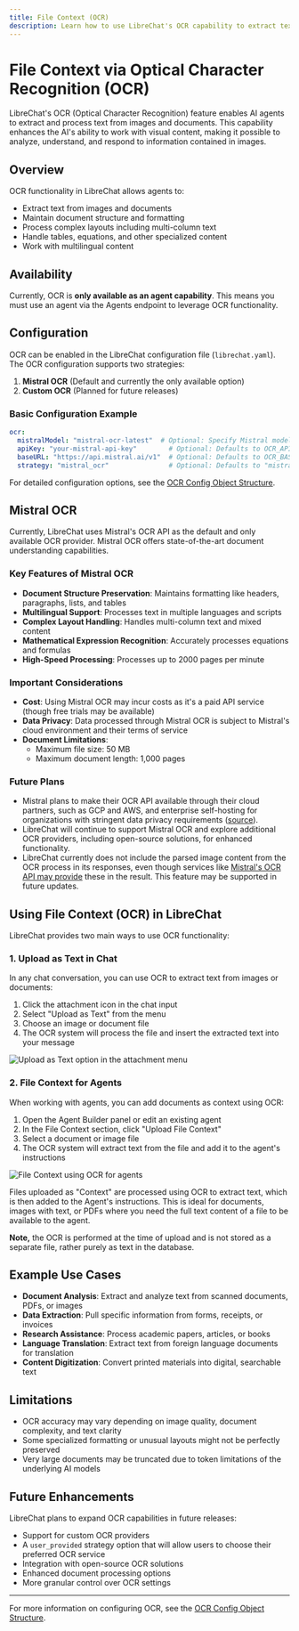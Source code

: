 ```yaml
---
title: File Context (OCR)
description: Learn how to use LibreChat's OCR capability to extract text from images and documents for AI processing.
---
```


# File Context via Optical Character Recognition (OCR)

LibreChat's OCR (Optical Character Recognition) feature enables AI agents to extract and process text from images and documents. This capability enhances the AI's ability to work with visual content, making it possible to analyze, understand, and respond to information contained in images.

## Overview

OCR functionality in LibreChat allows agents to:

- Extract text from images and documents
- Maintain document structure and formatting
- Process complex layouts including multi-column text
- Handle tables, equations, and other specialized content
- Work with multilingual content

## Availability

Currently, OCR is **only available as an agent capability**. This means you must use an agent via the Agents endpoint to leverage OCR functionality.

## Configuration

OCR can be enabled in the LibreChat configuration file (`librechat.yaml`). The OCR configuration supports two strategies:

1. **Mistral OCR** (Default and currently the only available option)
2. **Custom OCR** (Planned for future releases)

### Basic Configuration Example

```yaml
ocr:
  mistralModel: "mistral-ocr-latest"  # Optional: Specify Mistral model
  apiKey: "your-mistral-api-key"        # Optional: Defaults to OCR_API_KEY env variable
  baseURL: "https://api.mistral.ai/v1"  # Optional: Defaults to OCR_BASEURL env variable, or Mistral's API if no variable set
  strategy: "mistral_ocr"               # Optional: Defaults to "mistral_ocr" (only option currently available)
```

For detailed configuration options, see the [OCR Config Object Structure](/docs/configuration/librechat_yaml/object_structure/ocr).

## Mistral OCR

Currently, LibreChat uses Mistral's OCR API as the default and only available OCR provider. Mistral OCR offers state-of-the-art document understanding capabilities.

### Key Features of Mistral OCR

- **Document Structure Preservation**: Maintains formatting like headers, paragraphs, lists, and tables
- **Multilingual Support**: Processes text in multiple languages and scripts
- **Complex Layout Handling**: Handles multi-column text and mixed content
- **Mathematical Expression Recognition**: Accurately processes equations and formulas
- **High-Speed Processing**: Processes up to 2000 pages per minute

### Important Considerations

- **Cost**: Using Mistral OCR may incur costs as it's a paid API service (though free trials may be available)
- **Data Privacy**: Data processed through Mistral OCR is subject to Mistral's cloud environment and their terms of service
- **Document Limitations**: 
  - Maximum file size: 50 MB
  - Maximum document length: 1,000 pages

### Future Plans

- Mistral plans to make their OCR API available through their cloud partners, such as GCP and AWS, and enterprise self-hosting for organizations with stringent data privacy requirements ([source](https://mistral.ai/fr/news/mistral-ocr)).
- LibreChat will continue to support Mistral OCR and explore additional OCR providers, including open-source solutions, for enhanced functionality.
- LibreChat currently does not include the parsed image content from the OCR process in its responses, even though services like [Mistral's OCR API may provide](https://docs.mistral.ai/api/#tag/ocr) these in the result. This feature may be supported in future updates.

## Using File Context (OCR) in LibreChat

LibreChat provides two main ways to use OCR functionality:

### 1. Upload as Text in Chat

In any chat conversation, you can use OCR to extract text from images or documents:

1. Click the attachment icon in the chat input
2. Select "Upload as Text" from the menu
3. Choose an image or document file
4. The OCR system will process the file and insert the extracted text into your message

![Upload as Text option in the attachment menu](/images/ocr/upload_as_text.png)

### 2. File Context for Agents

When working with agents, you can add documents as context using OCR:

1. Open the Agent Builder panel or edit an existing agent
2. In the File Context section, click "Upload File Context"
3. Select a document or image file
4. The OCR system will extract text from the file and add it to the agent's instructions

![File Context using OCR for agents](/images/ocr/file_context_ocr.png)

Files uploaded as "Context" are processed using OCR to extract text, which is then added to the Agent's instructions. This is ideal for documents, images with text, or PDFs where you need the full text content of a file to be available to the agent.

**Note,** the OCR is performed at the time of upload and is not stored as a separate file, rather purely as text in the database.

## Example Use Cases

- **Document Analysis**: Extract and analyze text from scanned documents, PDFs, or images
- **Data Extraction**: Pull specific information from forms, receipts, or invoices
- **Research Assistance**: Process academic papers, articles, or books
- **Language Translation**: Extract text from foreign language documents for translation
- **Content Digitization**: Convert printed materials into digital, searchable text

## Limitations

- OCR accuracy may vary depending on image quality, document complexity, and text clarity
- Some specialized formatting or unusual layouts might not be perfectly preserved
- Very large documents may be truncated due to token limitations of the underlying AI models

## Future Enhancements

LibreChat plans to expand OCR capabilities in future releases:

- Support for custom OCR providers
- A `user_provided` strategy option that will allow users to choose their preferred OCR service
- Integration with open-source OCR solutions
- Enhanced document processing options
- More granular control over OCR settings

---

For more information on configuring OCR, see the [OCR Config Object Structure](/docs/configuration/librechat_yaml/object_structure/ocr).
